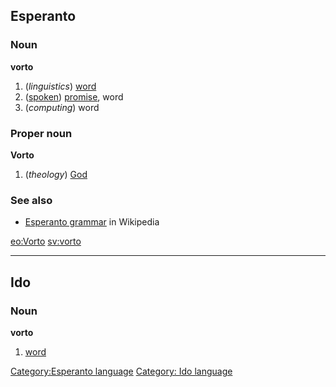 ==Esperanto==
[[Category:Esperanto language]]
===Noun===
'''vorto'''

#(''linguistics'') [[word]]
#([[spoken]]) [[promise]], word
#(''computing'') word

===Proper noun===
'''Vorto'''

#(''theology'') [[God]]

===See also===
*[[w:Esperanto grammar|Esperanto grammar]] in Wikipedia

[[eo:Vorto]]
[[sv:vorto]]

----
==Ido==
===Noun===
'''vorto'''

#[[word]]

[[Category: Ido language]]